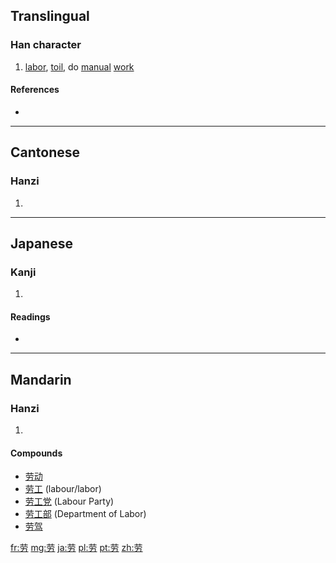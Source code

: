 {{also|勞}}
==Translingual==

===Han character===
{{Han char|rn=19|rad=力|as=05|sn=7|four=|canj=廿月大尸 (TBKS)|ids=⿱⿱[[艹]][[冖]][[力]]}}

# [[labor]], [[toil]], do [[manual]] [[work]]

====References====
* {{Han ref|kx=0147.071|dkj=02328|dj=0331.140|hdz=10368.010|uh=52B3|ud=21171}}

----

==Cantonese==

===Hanzi===
{{yue-hanzi|jyut=|y=lou4|tra=勞}}

# {{defn|lang=yue|sort=力05}}

----

==Japanese==

===Kanji===
{{ja-kanji|grade=|rs=力05}}

# {{defn|lang=ja|sort=力05}}

====Readings====
* {{ja-readings|on=[[ろう]] (rō)|kun=}}

----

==Mandarin==

===Hanzi===
{{cmn-hanzi|tra=勞|pin=[[láo]] ([[lao2]]), [[lào]] ([[lao4]])|wg=lao<sup>2</sup>, lao<sup>4</sup>}}

# {{defn|lang=cmn|sort=力05}}

====Compounds====
* [[劳动]]
* [[劳工]] (labour/labor)
* [[劳工党]] (Labour Party)
* [[劳工部]] (Department of Labor)
* [[劳驾]]

[[fr:劳]]
[[mg:劳]]
[[ja:劳]]
[[pl:劳]]
[[pt:劳]]
[[zh:劳]]